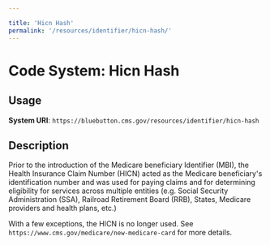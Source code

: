 ```yaml
---

title: 'Hicn Hash'
permalink: '/resources/identifier/hicn-hash/'
---
```

# Code System: Hicn Hash

## Usage

**System URI**: `https://bluebutton.cms.gov/resources/identifier/hicn-hash`

## Description
Prior to the introduction of the Medicare beneficiary Identifier (MBI), the Health Insurance Claim Number (HICN) acted as the Medicare beneficiary's  identification number and was used for paying claims and for determining  eligibility for services across multiple entities (e.g. Social Security  Administration (SSA), Railroad Retirement Board (RRB), States, Medicare  providers and health plans, etc.)

With a few exceptions, the HICN is no longer used. See `https://www.cms.gov/medicare/new-medicare-card` for more details.